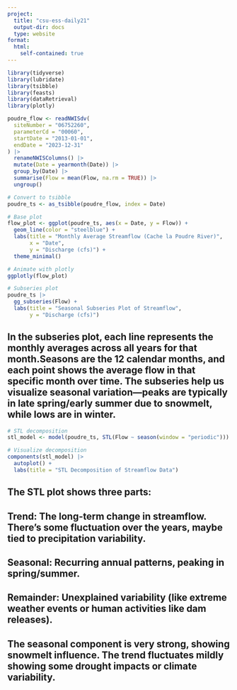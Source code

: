 ```yaml
---
project:
  title: "csu-ess-daily21"
  output-dir: docs
  type: website
format:
  html:
    self-contained: true
---
```


```r
library(tidyverse)
library(lubridate)
library(tsibble)
library(feasts)
library(dataRetrieval)
library(plotly)
```

```r
poudre_flow <- readNWISdv(
  siteNumber = "06752260",
  parameterCd = "00060",
  startDate = "2013-01-01",
  endDate = "2023-12-31"
) |>
  renameNWISColumns() |>
  mutate(Date = yearmonth(Date)) |>
  group_by(Date) |>
  summarise(Flow = mean(Flow, na.rm = TRUE)) |>
  ungroup()

# Convert to tsibble
poudre_ts <- as_tsibble(poudre_flow, index = Date)

```

```r
# Base plot
flow_plot <- ggplot(poudre_ts, aes(x = Date, y = Flow)) +
  geom_line(color = "steelblue") +
  labs(title = "Monthly Average Streamflow (Cache la Poudre River)",
       x = "Date",
       y = "Discharge (cfs)") +
  theme_minimal()

# Animate with plotly
ggplotly(flow_plot)
```

```r
# Subseries plot
poudre_ts |>
  gg_subseries(Flow) +
  labs(title = "Seasonal Subseries Plot of Streamflow",
       y = "Discharge (cfs)")
```
## In the subseries plot, each line represents the monthly averages across all years for that month.Seasons are the 12 calendar months, and each point shows the average flow in that specific month over time. The subseries help us visualize seasonal variation—peaks are typically in late spring/early summer due to snowmelt, while lows are in winter.

```r
# STL decomposition
stl_model <- model(poudre_ts, STL(Flow ~ season(window = "periodic")))

# Visualize decomposition
components(stl_model) |>
  autoplot() +
  labs(title = "STL Decomposition of Streamflow Data")
```

## The STL plot shows three parts:

## Trend: The long-term change in streamflow. There's some fluctuation over the years, maybe tied to precipitation variability.

## Seasonal: Recurring annual patterns, peaking in spring/summer.

## Remainder: Unexplained variability (like extreme weather events or human activities like dam releases).

## The seasonal component is very strong, showing snowmelt influence. The trend fluctuates mildly showing some drought impacts or climate variability.











